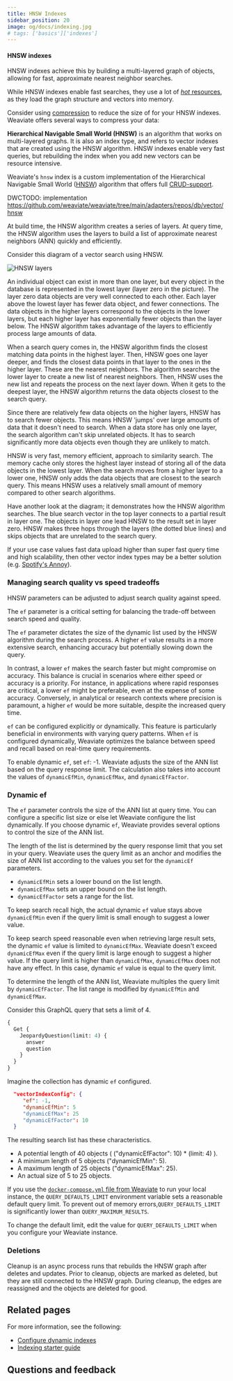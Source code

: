 ```yaml
---
title: HNSW Indexes
sidebar_position: 20
image: og/docs/indexing.jpg
# tags: ['basics']['indexes']
---
```




#### HNSW indexes


<HNSWIntro/>

HNSW indexes achieve this by building a multi-layered graph of objects, allowing for fast, approximate nearest neighbor searches.

While HNSW indexes enable fast searches, they use a lot of [*hot* resources](./index.md#-hot), as they load the graph structure and vectors into memory.

Consider using [compression](/developers/weaviate/starter-guides/managing-resources/compression) to reduce the size of for your HNSW indexes. Weaviate offers several ways to compress your data:


<CompressionAlgorithms/>





**Hierarchical Navigable Small World (HNSW)** is an algorithm that works on multi-layered graphs. It is also an index type, and refers to vector indexes that are created using the HNSW algorithm. HNSW indexes enable very fast queries, but rebuilding the index when you add new vectors can be resource intensive.

Weaviate's `hnsw` index is a custom implementation of the Hierarchical Navigable Small World ([HNSW](https://arxiv.org/abs/1603.09320)) algorithm that offers full [CRUD-support](https://db-engines.com/en/blog_post/87).


DWCTODO: implementation https://github.com/weaviate/weaviate/tree/main/adapters/repos/db/vector/hnsw

At build time, the HNSW algorithm creates a series of layers. At query time, the HNSW algorithm uses the layers to build a list of approximate nearest neighbors (ANN) quickly and efficiently.

Consider this diagram of a vector search using HNSW.

![HNSW layers](../img/hnsw-layers.svg "HNSW layers")

An individual object can exist in more than one layer, but every object in the database is represented in the lowest layer (layer zero in the picture). The layer zero data objects are very well connected to each other. Each layer above the lowest layer has fewer data object, and fewer connections. The data objects in the higher layers correspond to the objects in the lower layers, but each higher layer has exponentially fewer objects than the layer below. The HNSW algorithm takes advantage of the layers to efficiently process large amounts of data.

When a search query comes in, the HNSW algorithm finds the closest matching data points in the highest layer. Then, HNSW goes one layer deeper, and finds the closest data points in that layer to the ones in the higher layer. These are the nearest neighbors. The algorithm searches the lower layer to create a new list of nearest neighbors. Then, HNSW uses the new list and repeats the process on the next layer down. When it gets to the deepest layer, the HNSW algorithm returns the data objects closest to the search query.

Since there are relatively few data objects on the higher layers, HNSW has to search fewer objects. This means HNSW 'jumps' over large amounts of data that it doesn't need to search. When a data store has only one layer, the search algorithm can't skip unrelated objects. It has to search significantly more data objects even though they are unlikely to match.

HNSW is very fast, memory efficient, approach to similarity search. The memory cache only stores the highest layer instead of storing all of the data objects in the lowest layer. When the search moves from a higher layer to a lower one, HNSW only adds the data objects that are closest to the search query. This means HNSW uses a relatively small amount of memory compared to other search algorithms.

Have another look at the diagram; it demonstrates how the HNSW algorithm searches. The blue search vector in the top layer connects to a partial result in layer one. The objects in layer one lead HNSW to the result set in layer zero. HNSW makes three hops through the layers (the dotted blue lines) and skips objects that are unrelated to the search query.

If your use case values fast data upload higher than super fast query time and high scalability, then other vector index types may be a better solution (e.g. [Spotify's Annoy](https://github.com/spotify/annoy)).

### Managing search quality vs speed tradeoffs

HNSW parameters can be adjusted to adjust search quality against speed.

The `ef` parameter is a critical setting for balancing the trade-off between search speed and quality.

The `ef` parameter dictates the size of the dynamic list used by the HNSW algorithm during the search process. A higher `ef` value results in a more extensive search, enhancing accuracy but potentially slowing down the query.

In contrast, a lower `ef` makes the search faster but might compromise on accuracy. This balance is crucial in scenarios where either speed or accuracy is a priority. For instance, in applications where rapid responses are critical, a lower `ef` might be preferable, even at the expense of some accuracy. Conversely, in analytical or research contexts where precision is paramount, a higher `ef` would be more suitable, despite the increased query time.

`ef` can be configured explicitly or dynamically. This feature is particularly beneficial in environments with varying query patterns. When `ef` is configured dynamically, Weaviate optimizes the balance between speed and recall based on real-time query requirements.

To enable dynamic `ef`, set `ef`: -1. Weaviate adjusts the size of the ANN list based on the query response limit. The calculation also takes into account the values of `dynamicEfMin`, `dynamicEfMax`, and `dynamicEfFactor`.

### Dynamic ef

The `ef` parameter controls the size of the ANN list at query time. You can configure a specific list size or else let Weaviate configure the list dynamically. If you choose dynamic `ef`, Weaviate provides several options to control the size of the ANN list.

The length of the list is determined by the query response limit that you set in your query. Weaviate uses the query limit as an anchor and modifies the size of ANN list according to the values you set for the `dynamicEf` parameters.

- `dynamicEfMin` sets a lower bound on the list length.
- `dynamicEfMax` sets an upper bound on the list length.
- `dynamicEfFactor` sets a range for the list.

To keep search recall high, the actual dynamic `ef` value stays above `dynamicEfMin` even if the query limit is small enough to suggest a lower value.

To keep search speed reasonable even when retrieving large result sets, the dynamic `ef` value is limited to `dynamicEfMax`. Weaviate doesn't exceed `dynamicEfMax` even if the query limit is large enough to suggest a higher value. If the query limit is higher than `dynamicEfMax`, `dynamicEfMax` does not have any effect. In this case, dynamic `ef` value is equal to the query limit.

To determine the length of the ANN list, Weaviate multiples the query limit by `dynamicEfFactor`. The list range is modified by `dynamicEfMin` and `dynamicEfMax`.

Consider this GraphQL query that sets a limit of 4.

```graphql
{
  Get {
    JeopardyQuestion(limit: 4) {
      answer
      question
    }
  }
}
```

Imagine the collection has dynamic `ef` configured.

```json
  "vectorIndexConfig": {
     "ef": -1,
     "dynamicEfMin": 5
     "dynamicEfMax": 25
     "dynamicEfFactor": 10
  }
```

The resulting search list has these characteristics.

- A potential length of 40 objects ( ("dynamicEfFactor": 10) * (limit: 4) ).
- A minimum length of 5 objects ("dynamicEfMin": 5).
- A maximum length of 25 objects ("dynamicEfMax": 25).
- An actual size of 5 to 25 objects.

If you use the [`docker-compose.yml` file from Weaviate](/developers/weaviate/installation/docker-compose) to run your local instance, the `QUERY_DEFAULTS_LIMIT` environment variable sets a reasonable default query limit. To prevent out of memory errors,`QUERY_DEFAULTS_LIMIT` is significantly lower than `QUERY_MAXIMUM_RESULTS`.

To change the default limit, edit the value for `QUERY_DEFAULTS_LIMIT` when you configure your Weaviate instance.

### Deletions

Cleanup is an async process runs that rebuilds the HNSW graph after deletes and updates. Prior to cleanup, objects are marked as deleted, but they are still connected to the HNSW graph. During cleanup, the edges are reassigned and the objects are deleted for good.

## Related pages

For more information, see the following:

- [Configure dynamic indexes](/developers/weaviate/configuration/indexing-vector/dynamic-indexes)
- [Indexing starter guide](/developers/weaviate/starter-guides/managing-resources/indexing)

## Questions and feedback


<DocsFeedback/>